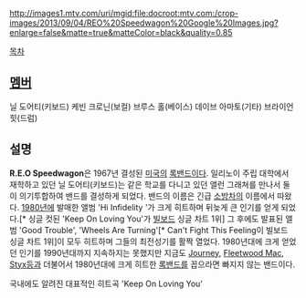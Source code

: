 http://images1.mtv.com/uri/mgid:file:docroot:mtv.com:/crop-images/2013/09/04/REO%20Speedwagon%20Google%20Images.jpg?enlarge=false&matte=true&matteColor=black&quality=0.85

[[목차]]

== [[멤버]] ==
닐 도어티(키보드)
케빈 크로닌(보컬)
브루스 홀(베이스)
데이브 아마토(기타)
브라이언 힛(드럼)

== 설명 ==
'''R.E.O Speedwagon'''은 1967년 결성된 [[미국]]의 [[록밴드]]이다. 일리노이 주립 대학에서 재학하고 있던 닐 도어티(키보드)는 같은 학교를 다니고 있던 앨런 그래쳐를 만나서 둘이 의기투합하여 밴드를 결성하게 되었다. 밴드의 이름은 긴급 [[소방차]]의 이름에서 따왔다. [[1980년]]에 발매한 앨범 'Hi Infidelity '가 크게 히트하며 뒤늦게 큰 인기를 얻게 되었다.[* 싱글 컷된 'Keep On Loving You'가 [[빌보드]] 싱글 차트 1위] 그 후에도 발표된 앨범 'Good Trouble', 'Wheels Are Turning'[* Can't Fight This Feeling이 빌보드 싱글 차트 1위]이 모두 히트하며 그들의 최전성기를 활짝 열었다. 1980년대에 크게 얻었던 인기를 1990년대까지 지속하지는 못했지만 지금도 [[Journey]], [[Fleetwood Mac]], [[Styx]]등과 더불어서 1980년대에 크게 히트한 [[록밴드]]를 꼽으라면 빠지지 않는 밴드이다. 

{{{#!html
<iframe width="640" height="360" src="//www.youtube.com/embed/wJzNZ1c5C9c?feature=player_detailpage" frameborder="0" allowfullscreen></iframe>}}}
국내에도 알려진 대표적인 히트곡 'Keep On Loving You'
